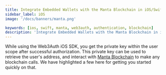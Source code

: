 ```yaml
---
title: Integrate Embedded Wallets with the Manta Blockchain in iOS/Swift Applications
sidebar_label: iOS
image: '/docs/banners/manta.png'

keywords: [ios, swift, manta, web3auth, authentication, blockchain]
description: 'Integrate Embedded Wallets with the Manta Blockchain in iOS/Swift Applications | Embedded Wallets'
---
```



<SEO
  title="Integrate Embedded Wallets with the Manta Blockchain in iOS/Swift Applications"
  description="Integrate Embedded Wallets with the Manta Blockchain in iOS/Swift Applications | Embedded Wallets"
  image="https://web3auth.io/docs/banners/manta.png"
  slug="/embedded-wallets/connect-blockchain/evm/manta/ios"
/>

While using the Web3Auth iOS SDK, you get the private key within the user scope after successful authorization. This private key can be used to retrieve the user's address, and interact with [Manta Blockchain](https://www.manta.network/) to make any blockchain calls. We have highlighted a few here for getting you started quickly on that.

<EVMInteraction />
